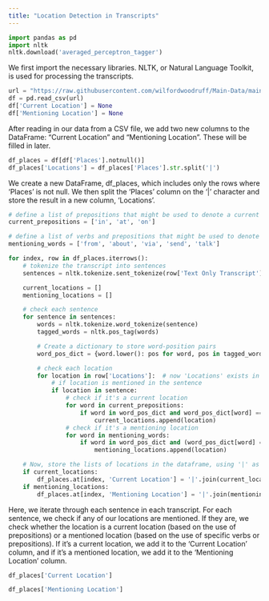 ```yaml
---
title: "Location Detection in Transcripts"
---
```


```python
import pandas as pd
import nltk
nltk.download('averaged_perceptron_tagger')
```

We first import the necessary libraries. NLTK, or Natural Language Toolkit, is used for processing the transcripts.

```python
url = "https://raw.githubusercontent.com/wilfordwoodruff/Main-Data/main/data/derived/derived_data.csv"
df = pd.read_csv(url)
df['Current Location'] = None
df['Mentioning Location'] = None
```

After reading in our data from a CSV file, we add two new columns to the DataFrame: "Current Location" and "Mentioning Location". These will be filled in later.

```python
df_places = df[df['Places'].notnull()]
df_places['Locations'] = df_places['Places'].str.split('|')
```

We create a new DataFrame, df_places, which includes only the rows where 'Places' is not null. We then split the 'Places' column on the '|' character and store the result in a new column, 'Locations'.

```python
# define a list of prepositions that might be used to denote a current location
current_prepositions = ['in', 'at', 'on']

# define a list of verbs and prepositions that might be used to denote a mentioning location
mentioning_words = ['from', 'about', 'via', 'send', 'talk']

for index, row in df_places.iterrows():
    # tokenize the transcript into sentences
    sentences = nltk.tokenize.sent_tokenize(row['Text Only Transcript'])

    current_locations = []
    mentioning_locations = []

    # check each sentence
    for sentence in sentences:
        words = nltk.tokenize.word_tokenize(sentence)
        tagged_words = nltk.pos_tag(words)

        # Create a dictionary to store word-position pairs
        word_pos_dict = {word.lower(): pos for word, pos in tagged_words}

        # check each location
        for location in row['Locations']:  # now 'Locations' exists in df_places
            # if location is mentioned in the sentence
            if location in sentence:
                # check if it's a current location
                for word in current_prepositions:
                    if word in word_pos_dict and word_pos_dict[word] == 'IN':
                        current_locations.append(location)
                # check if it's a mentioning location
                for word in mentioning_words:
                    if word in word_pos_dict and (word_pos_dict[word] == 'IN' or word_pos_dict[word] == 'VB'):
                        mentioning_locations.append(location)

    # Now, store the lists of locations in the dataframe, using '|' as a separator
    if current_locations:
        df_places.at[index, 'Current Location'] = '|'.join(current_locations)
    if mentioning_locations:
        df_places.at[index, 'Mentioning Location'] = '|'.join(mentioning_locations)

```

Here, we iterate through each sentence in each transcript. For each sentence, we check if any of our locations are mentioned. If they are, we check whether the location is a current location (based on the use of prepositions) or a mentioned location (based on the use of specific verbs or prepositions). If it's a current location, we add it to the 'Current Location' column, and if it's a mentioned location, we add it to the 'Mentioning Location' column.

```python
df_places['Current Location']
```

```python
df_places['Mentioning Location']
```
